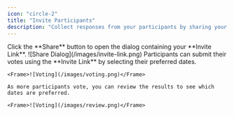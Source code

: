 ```yaml
---
icon: "circle-2"
title: "Invite Participants"
description: "Collect responses from your participants by sharing your invite link"
---
```


<Steps>
  <Step title="Share your Invite Link">
    Click the **Share** button to open the dialog containing your **Invite
    Link**.
    <Frame caption="Hint: You can copy the link by clicking on it">
      ![Share Dialog](/images/invite-link.png)
    </Frame>
  </Step>
  <Step title="Wait for participants to vote">
    Participants can submit their votes using the **Invite Link** by selecting their preferred dates.

    <Frame>![Voting](/images/voting.png)</Frame>

    As more participants vote, you can review the results to see which dates are preferred.

    <Frame>![Voting](/images/review.png)</Frame>

  </Step>
</Steps>
